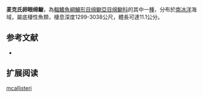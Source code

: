 {{Speciesbox
| name = 麦克氏卵眼绵鳚
| image = 
| status = NE
| status_system = IUCN3.1
| genus = Oidiphorus
| species = mcallisteri
| authority = [[Anderson|Anderson]], 1988
| synonyms = 
}}

'''麦克氏卵眼绵鳚'''，為[[輻鰭魚綱|輻鰭魚綱]][[鱸形目|鱸形目]][[绵鳚亞目|绵鳚亞目]][[绵鳚科|绵鳚科]]的其中一[[種|種]]，分布於[[南冰洋|南冰洋]]海域，屬底棲性魚類，棲息深度1299-3038公尺，體長可達11.1公分。

==参考文献==
*{{FishBase_species|genus=Oidiphorus|species=mcallisteri|year=2012|month=3}}

== 扩展阅读 ==
{{refbegin}}
{{wikispecies-inline|Oidiphorus mcallisteri|麦克氏卵眼绵鳚}}
{{refend}}
{{Taxonbar|from=Q1109686}}

[[Category:卵眼绵鳚属|mcallisteri]]


{{鱸形目小作品}}